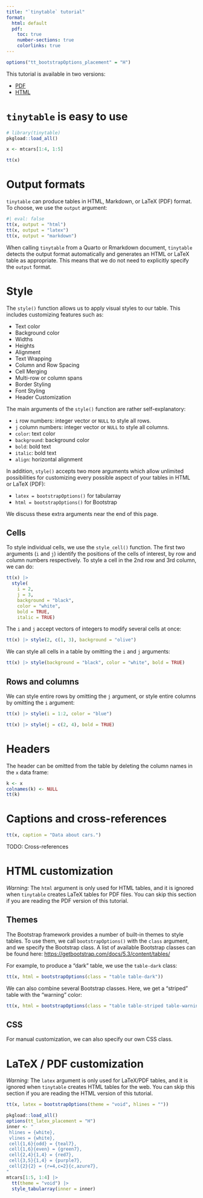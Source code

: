 ```yaml
---
title: "`tinytable` tutorial"
format:
  html: default
  pdf:
    toc: true
    number-sections: true
    colorlinks: true
---
```


```r
options("tt_bootstrapOptions_placement" = "H")
```

This tutorial is available in two versions:

* [PDF](tutorial.pdf)
* [HTML](tutorial.html)


# `tinytable` is easy to use

```r
# library(tinytable)
pkgload::load_all()

x <- mtcars[1:4, 1:5]

tt(x)
```


# Output formats

`tinytable` can produce tables in HTML, Markdown, or LaTeX (PDF) format. To choose, we use the `output` argument:

```r
#| eval: false
tt(x, output = "html")
tt(x, output = "latex")
tt(x, output = "markdown")
```

When calling `tinytable` from a Quarto or Rmarkdown document, `tinytable` detects the output format automatically and generates an HTML or LaTeX table as appropriate. This means that we do not need to explicitly specify the `output` format.


# Style


The `style()` function allows us to apply visual styles to our table. This includes customizing features such as:

* Text color
* Background color
* Widths
* Heights
* Alignment
* Text Wrapping
* Column and Row Spacing
* Cell Merging
* Multi-row or column spans
* Border Styling
* Font Styling
* Header Customization

The main arguments of the `style()` function are rather self-explanatory:

* `i` row numbers: integer vector or `NULL` to style all rows.
* `j` column numbers: integer vector or `NULL` to style all columns.
* `color`: text color
* `background`: background color
* `bold`: bold text
* `italic`: bold text
* `align`: horizontal alignment

In addition, `style()` accepts two more arguments which allow unlimited possibilities for customizing every possible aspect of your tables in HTML or LaTeX (PDF):

* `latex = bootstrapOptions()` for tabularray
* `html = bootstrapOptions()` for Bootstrap

We discuss these extra arguments near the end of this page.


## Cells

To style individual cells, we use the `style_cell()`  function. The first two arguments (`i` and `j`) identify the positions of the cells of interest, by row and column numbers respectively. To style a cell in the 2nd row and 3rd column, we can do:

```r
tt(x) |>
  style(
    i = 2,
    j = 3,
    background = "black",
    color = "white",
    bold = TRUE,
    italic = TRUE)
```

The `i` and `j` accept vectors of integers to modify several cells at once:

```r
tt(x) |> style(2, c(1, 3), background = "olive")
```

We can style all cells in a table by omitting the `i` and `j` arguments:


```r
tt(x) |> style(background = "black", color = "white", bold = TRUE)
```

## Rows and columns

We can style entire rows by omitting the `j` argument, or style entire columns by omitting the `i` argument:

```r
tt(x) |> style(i = 1:2, color = "blue")
```

```r
tt(x) |> style(j = c(2, 4), bold = TRUE)
```

# Headers

The header can be omitted from the table by deleting the column names in the `x` data frame:

```r
k <- x
colnames(k) <- NULL
tt(k)
```


# Captions and cross-references

```r
tt(x, caption = "Data about cars.")
```

TODO: Cross-references


# HTML customization

_Warning:_ The `html` argument is only used for HTML tables, and it is ignored when `tinytable` creates LaTeX tables for PDF files. You can skip this section if you are reading the PDF version of this tutorial.

## Themes

The Bootstrap framework provides a number of built-in themes to style tables. To use them, we call `bootstrapOptions()` with the `class` argument, and we specify the Bootstrap class. A list of available Bootstrap classes can be found here: <https://getbootstrap.com/docs/5.3/content/tables/>

For example, to produce a "dark" table, we use the `table-dark` class:

```r
tt(x, html = bootstrapOptions(class = "table table-dark"))
```

We can also combine several Bootstrap classes. Here, we get a "striped" table with the "warning" color:

```r
tt(x, html = bootstrapOptions(class = "table table-striped table-warning"))
```

## CSS

For manual customization, we can also specify our own CSS class.



# LaTeX / PDF customization

_Warning:_ The `latex` argument is only used for LaTeX/PDF tables, and it is ignored when `tinytable` creates HTML tables for the web. You can skip this section if you are reading the HTML version of this tutorial.

```r
tt(x, latex = bootstrapOptions(theme = "void", hlines = ""))
```


```r
pkgload::load_all()
options(tt_latex_placement = "H")
inner <- "
 hlines = {white},
 vlines = {white},
 cell{1,6}{odd} = {teal7},
 cell{1,6}{even} = {green7},
 cell{2,4}{1,4} = {red7},
 cell{3,5}{1,4} = {purple7},
 cell{2}{2} = {r=4,c=2}{c,azure7},
"
mtcars[1:5, 1:4] |>
  tt(theme = "void") |>
  style_tabularray(inner = inner)
```
